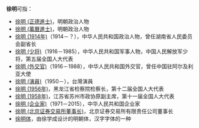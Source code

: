 '''徐明'''可指：
* [[徐明_(正德進士)|徐明 (正德進士)]]，明朝政治人物
* [[徐明_(萬曆進士)|徐明 (萬曆進士)]]，明朝政治人物
* [[徐明_(1914年)|徐明 (1914年)]]（1914－？），中华人民共和国政治人物，曾任湖南省人民委员会副省长
* [[徐明_(少将)|徐明 (少将)]]（1916－1985），中华人民共和国军事人物，中国人民解放军少将，第五届全国人大代表
* [[徐明_(外交官)|徐明 (外交官)]]（1916－1988），中华人民共和国外交官，曾任中国驻阿尔及利亚大使
* [[徐明_(演員)|徐明 (演員)]]（1950－），台灣演員
* [[徐明_(1956年)|徐明 (1956年)]]，黑龙江省检察院检察长，第十二届全国人大代表
* [[徐明_(1958年)|徐明 (1958年)]]，江苏省苏州市政协原副主席，第十一届全国人大代表
* [[徐明_(企业家)|徐明 (企业家)]]（1971－2015），中华人民共和国企业家
* [[徐明_(北京证券交易所董事长)|徐明 (北京证券交易所董事长)]]，北京证券交易所有限责任公司董事长
* [[徐明体|徐明体]]，由徐学成设计的明朝体，汉字字体的一种
{{Disambiguation|M|Cat=二字徐姓人名消歧义}}
